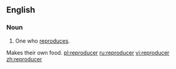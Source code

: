 ==English==

===Noun===
{{en-noun}}

#One who [[reproduce]]s.
Makes their own food.
[[pl:reproducer]]
[[ru:reproducer]]
[[vi:reproducer]]
[[zh:reproducer]]
